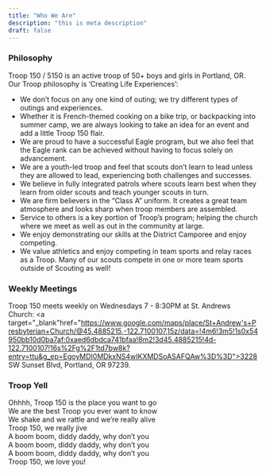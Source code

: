 ```yaml
---
title: "Who We Are"
description: "this is meta description"
draft: false
---
```


### Philosophy

Troop 150 / 5150 is an active troop of 50+ boys and girls in Portland, OR. Our Troop philosophy is ‘Creating Life Experiences’:
* We don’t focus on any one kind of outing; we try different types of outings and experiences.
* Whether it is French-themed cooking on a bike trip, or backpacking into summer camp, we are always
looking to take an idea for an event and add a little Troop 150 flair.
* We are proud to have a successful Eagle program, but we also feel that the Eagle rank can be achieved without
having to focus solely on advancement.
* We are a youth-led troop and feel that scouts don’t learn to lead unless they are allowed to lead, experiencing
both challenges and successes.
* We believe in fully integrated patrols where scouts learn best when they learn from older scouts and
teach younger scouts in turn.
* We are firm believers in the “Class A” uniform. It creates a great team atmosphere and looks sharp when troop
members are assembled.
* Service to others is a key portion of Troop’s program; helping the church where we meet as well as out in the
community at large.
* We enjoy demonstrating our skills at the District Camporee and enjoy competing.
* We value athletics and enjoy competing in team sports and relay races as a Troop. Many of our scouts
compete in one or more team sports outside of Scouting as well!

### Weekly Meetings

Troop 150 meets weekly on Wednesdays 7 - 8:30PM at St. Andrews Church: <a target="_blank"href="https://www.google.com/maps/place/St+Andrew's+Presbyterian+Church/@45.4885215,-122.7100107,15z/data=!4m6!3m5!1s0x54950bb10d0ba7af:0xaed6dbdca741bfaa!8m2!3d45.4885215!4d-122.7100107!16s%2Fg%2F1td7bw8k?entry=ttu&g_ep=EgoyMDI0MDkxNS4wIKXMDSoASAFQAw%3D%3D">3228 SW Sunset Blvd, Portland, OR 97239.</a>

### Troop Yell

Ohhhh, Troop 150 is the place you want to go<br />
We are the best Troop you ever want to know<br />
We shake and we rattle and we’re really alive<br />
Troop 150, we really jive<br />
A boom boom, diddy daddy, why don’t you<br />
A boom boom, diddy daddy, why don’t you<br />
A boom boom, diddy daddy, why don’t you<br />
Troop 150, we love you!<br />